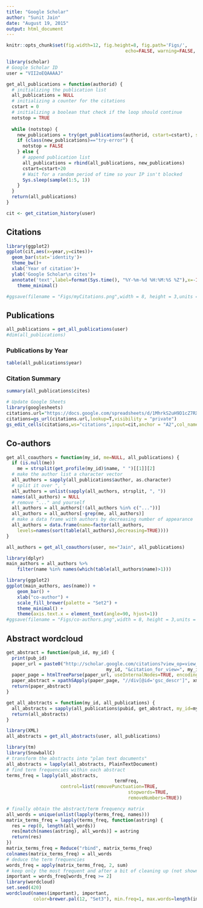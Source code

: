 ```yaml
---
title: "Google Scholar"
author: "Sunit Jain"
date: "August 19, 2015"
output: html_document
---
```

```r
knitr::opts_chunk$set(fig.width=12, fig.height=8, fig.path='Figs/',
											echo=FALSE, warning=FALSE, message=FALSE)
```

```r
library(scholar)
# Google Scholar ID
user = "VII2oEQAAAAJ"
```

```r
get_all_publications = function(authorid) {
  # initializing the publication list
  all_publications = NULL
  # initializing a counter for the citations
  cstart = 0
  # initializing a boolean that check if the loop should continue
  notstop = TRUE
 
  while (notstop) {
    new_publications = try(get_publications(authorid, cstart=cstart), silent=TRUE)
    if (class(new_publications)=="try-error") {
      notstop = FALSE
    } else {
      # append publication list
      all_publications = rbind(all_publications, new_publications)
      cstart=cstart+20
      # Wait for a random period of time so your IP isn't blocked
      Sys.sleep(sample(1:5, 1))
    }
  }
  return(all_publications)
}
```

```r
cit <- get_citation_history(user)
```

## Citations

```r
library(ggplot2)
ggplot(cit,aes(x=year,y=cites))+
  geom_bar(stat='identity')+
  theme_bw()+
  xlab('Year of citation')+
  ylab('Google Scholar\n cites')+
  annotate('text',label=format(Sys.time(), "%Y-%m-%d %H:%M:%S %Z"),x=-Inf,y=Inf,vjust=1.5,hjust=-0.05,size=3,colour='gray') +
	theme_minimal()

#ggsave(filename = "Figs/myCitations.png",width = 8, height = 3,units = "in")
```

## Publications

```r
all_publications = get_all_publications(user)
#dim(all_publications)
```

### Publications by Year
```r
table(all_publications$year)
```

### Citation Summary
```r
summary(all_publications$cites)
```

```r
# Update Google Sheets
library(googlesheets)
citations.url="https://docs.google.com/spreadsheets/d/1MhrkS2uH9D1cZ7RXcK3Cyyjy8baZqFywrVa6zYJ0tng/edit#gid=0"
citations=gs_url(citations.url,lookup=T,visibility = "private")
gs_edit_cells(citations,ws="citations",input=cit,anchor = "A2",col_names = FALSE)
```

## Co-authors

```r
get_all_coauthors = function(my_id, me=NULL, all_publications) {
  if (is.null(me))
    me = strsplit(get_profile(my_id)$name, " ")[[1]][2]
  # make the author list a character vector
  all_authors = sapply(all_publications$author, as.character)
  # split it over ", "
  all_authors = unlist(sapply(all_authors, strsplit, ", "))
  names(all_authors) = NULL
  # remove "..." and yourself
  all_authors = all_authors[!(all_authors %in% c("..."))]
  all_authors = all_authors[-grep(me, all_authors)]
  # make a data frame with authors by decreasing number of appearance
  all_authors = data.frame(name=factor(all_authors, 
    levels=names(sort(table(all_authors),decreasing=TRUE))))
}
```

```r
all_authors = get_all_coauthors(user, me="Jain", all_publications)
```

```r
library(dplyr)
main_authors = all_authors %>% 
	filter(name %in% names(which(table(all_authors$name)>1)))

library(ggplot2)
ggplot(main_authors, aes(name)) + 
	geom_bar() + 
	xlab("co-author") + 
	scale_fill_brewer(palette = "Set2") +
	theme_minimal() + 
	theme(axis.text.x = element_text(angle=90, hjust=1))
#ggsave(filename = "Figs/co-authors.png",width = 8, height = 3,units = "in")
```

## Abstract wordcloud

```r
get_abstract = function(pub_id, my_id) {
  print(pub_id)
  paper_url = paste0("http://scholar.google.com/citations?view_op=view_citation&hl=fr&user=", 
  									 my_id, "&citation_for_view=", my_id,":", pub_id)
  paper_page = htmlTreeParse(paper_url, useInternalNodes=TRUE, encoding="utf-8")
  paper_abstract = xpathSApply(paper_page, "//div[@id='gsc_descr']", xmlValue)
  return(paper_abstract)
}

get_all_abstracts = function(my_id, all_publications) {
  all_abstracts = sapply(all_publications$pubid, get_abstract, my_id=my_id)
  return(all_abstracts)
}
```

```r
library(XML)
all_abstracts = get_all_abstracts(user, all_publications)
```

```r
library(tm)
library(SnowballC)
# transform the abstracts into "plan text documents"
all_abstracts = lapply(all_abstracts, PlainTextDocument)
# find term frequencies within each abstract
terms_freq = lapply(all_abstracts,
										termFreq, 
                    control=list(removePunctuation=TRUE,
                    						 stopwords=TRUE,
                    						 removeNumbers=TRUE))

# finally obtain the abstract/term frequency matrix
all_words = unique(unlist(lapply(terms_freq, names)))
matrix_terms_freq = lapply(terms_freq, function(astring) {
  res = rep(0, length(all_words))
  res[match(names(astring), all_words)] = astring
  return(res)
})
matrix_terms_freq = Reduce("rbind", matrix_terms_freq)
colnames(matrix_terms_freq) = all_words
# deduce the term frequencies
words_freq = apply(matrix_terms_freq, 2, sum)
# keep only the most frequent and after a bit of cleaning up (not shown) make the word cloud
important = words_freq[words_freq >= 2]
library(wordcloud)
set.seed(420)
wordcloud(names(important), important,
          color=brewer.pal(12, "Set3"), min.freq=1, max.words=length(important), scale=c(3, 0.3))
```

